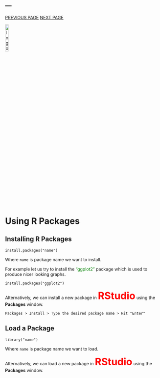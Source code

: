 ---
---

<link rel="stylesheet" href="mystyle.css" type="text/css">

<div class="icon-bar">
  <a href="ftable.html" class="prev">PREVIOUS PAGE</a>
  <a href="me.html" class="next">NEXT PAGE</a>
</div>

<a href="index.html">
  <img src="images/logo.png" alt="logo"  style="width:15%;">
</a>

# Using R Packages{.tabset .tabset-fade .tabset-pills}

## Installing R Packages

```
install.packages("name")

```
Where `name` is package name we want to install.

For example let us try to install the <font color="green" >"ggplot2"</font> package which is used to produce nicer looking graphs.

```
install.packages("ggplot2")
```
Alternatively, we can install a new package in <font size="6" color="red">**RStudio**</font> using the **Packages** window. 

```
Packages > Install > Type the desired package name > Hit "Enter"
```

## Load a Package

```
library("name")
```
Where `name` is package name we want to load.

Alternatively, we can load a new package in <font size="6" color="red">**RStudio**</font> using the **Packages** window. 

